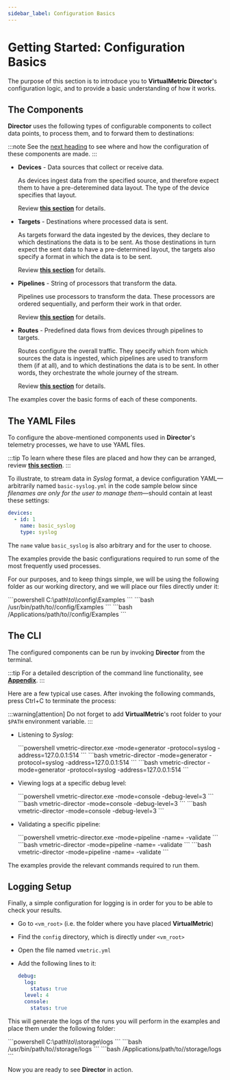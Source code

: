 ```yaml
---
sidebar_label: Configuration Basics
---
```


# Getting Started: Configuration Basics

The purpose of this section is to introduce you to **VirtualMetric Director**'s configuration logic, and to provide a basic understanding of how it works.

## The Components

**Director** uses the following types of configurable components to collect data points, to process them, and to forward them to destinations:

:::note
See the [next heading](#the-yaml-files) to see where and how the configuration of these components are made.
:::

* **Devices** - Data sources that collect or receive data.

  As devices ingest data from the specified source, and therefore expect them to have a pre-deteremined data layout. The type of the device specifies that layout.

  Review [**this section**](../configuration/devices/index.mdx#configuration) for details.

* **Targets** - Destinations where processed data is sent.

  As targets forward the data ingested by the devices, they declare to which destinations the data is to be sent. As those destinations in turn expect the sent data to have a pre-determined layout, the targets also specify a format in which the data is to be sent.

  Review [**this section**](../configuration/targets/index.mdx#configuration) for details.

* **Pipelines** - String of processors that transform the data.

  Pipelines use processors to transform the data. These processors are ordered sequentially, and perform their work in that order.

  Review [**this section**](../configuration/pipelines/index.mdx#configuration) for details.

* **Routes** - Predefined data flows from devices through pipelines to targets.

  Routes configure the overall traffic. They specify which from which sources the data is ingested, which pipelines are used to transform them (if at all), and to which destinations the data is to be sent. In other words, they orchestrate the whole journey of the stream.

  Review [**this section**](../configuration/routes.mdx#configuration) for details.

The examples cover the basic forms of each of these components.

## The YAML Files

To configure the above-mentioned components used in **Director**'s telemetry processes, we have to use YAML files.

:::tip
To learn where these files are placed and how they can be arranged, review [**this section**](../configuration/index.mdx#managing-yaml-files).
:::

To illustrate, to stream data in _Syslog_ format, a device configuration YAML&mdash;arbitrarily named `basic-syslog.yml` in the code sample below since _filenames are only for the user to manage them_&mdash;should contain at least these settings:

```yaml title="basic-syslog.yml"
devices:
  - id: 1
    name: basic_syslog
    type: syslog
```

The `name` value `basic_syslog`  is also arbitrary and for the user to choose.

The examples provide the basic configurations required to run some of the most frequently used processes.

For our purposes, and to keep things simple, we will be using the following folder as our working directory, and we will place our files directly under it:

<Tabs>
  <TabItem value="windows" label="Windows" default>
    ```powershell
    C:\path\to\<vm_root>\config\Examples
    ```
  </TabItem>    
  <TabItem value="linux" label="Linux">
    ```bash
    /usr/bin/path/to/<vm_root>/config/Examples
    ```
  </TabItem>
  <TabItem value="macos" label="macOS">
    ```bash
    /Applications/path/to/<vm_root>/config/Examples
    ```
  </TabItem>
</Tabs>

## The CLI

The configured components can be run by invoking **Director** from the terminal.

:::tip
For a detailed description of the command line functionality, see [**Appendix**](../appendix.mdx#cli).
:::

Here are a few typical use cases. After invoking the following commands, press <kb-short>Ctrl+C</kb-short> to terminate the process:

:::warning[attention]
Do not forget to add **VirtualMetric**'s root folder to your `$PATH` environment variable.
:::

* Listening to _Syslog_:

  <Tabs>
    <TabItem value="windows" label="Windows" default>
      ```powershell
      vmetric-director.exe -mode=generator -protocol=syslog -address=127.0.0.1:514
      ```
    </TabItem>    
    <TabItem value="linux" label="Linux">
      ```bash
      vmetric-director -mode=generator -protocol=syslog -address=127.0.0.1:514
      ```
    </TabItem>
    <TabItem value="macos" label="macOS">
      ```bash
      vmetric-director -mode=generator -protocol=syslog -address=127.0.0.1:514
      ```
    </TabItem>
  </Tabs>

* Viewing logs at a specific debug level:

  <Tabs>
    <TabItem value="windows" label="Windows" default>
      ```powershell
      vmetric-director.exe -mode=console -debug-level=3
      ```
    </TabItem>
    <TabItem value="linux" label="Linux">
      ```bash
      vmetric-director -mode=console -debug-level=3
      ```
    </TabItem>
    <TabItem value="macos" label="macOS">
      ```bash
      vmetric-director -mode=console -debug-level=3
      ```
    </TabItem>
  </Tabs>

* Validating a specific pipeline:

  <Tabs>
    <TabItem value="windows" label="Windows" default>
      ```powershell
      vmetric-director.exe -mode=pipeline -name=<pipeline_name> -validate
      ```
    </TabItem>
    <TabItem value="linux" label="Linux">
      ```bash
      vmetric-director -mode=pipeline -name=<pipeline_name> -validate
      ```
    </TabItem>
    <TabItem value="macos" label="macOS">
      ```bash
      vmetric-director -mode=pipeline -name=<pipeline_name> -validate
      ```
    </TabItem>
  </Tabs>

The examples provide the relevant commands required to run them.

## Logging Setup

Finally, a simple configuration for logging is in order for you to be able to check your results.

* Go to `<vm_root>` (i.e. the folder where you have placed **VirtualMetric**)
* Find the `config` directory, which is directly under `<vm_root>`
* Open the file named `vmetric.yml`
* Add the following lines to it:

  ```yaml
  debug:
    log:
      status: true
    level: 4
    console:
      status: true
  ```

This will generate the logs of the runs you will perform in the examples and place them under the following folder:

<Tabs>
  <TabItem value="windows" label="Windows" default>
    ```powershell
    C:\path\to\<vm_root>\storage\logs
    ```
  </TabItem>

  <TabItem value="linux" label="Linux">
    ```bash
    /usr/bin/path/to/<vm_root>/storage/logs
    ```
  </TabItem>

  <TabItem value="macos" label="macOS">
    ```bash
    /Applications/path/to/<vm_root>/storage/logs
    ```
  </TabItem>
</Tabs>

Now you are ready to see **Director** in action.
